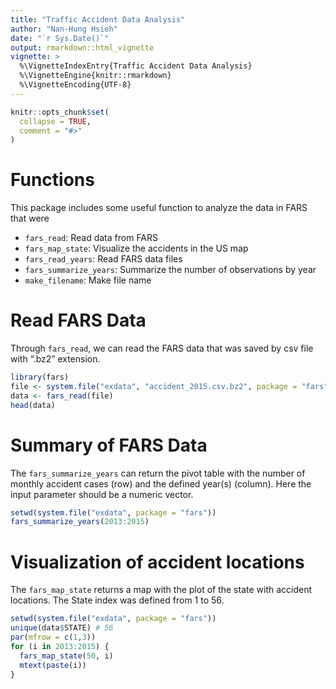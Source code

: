 ```yaml
---
title: "Traffic Accident Data Analysis"
author: "Nan-Hung Hsieh"
date: "`r Sys.Date()`"
output: rmarkdown::html_vignette
vignette: >
  %\VignetteIndexEntry{Traffic Accident Data Analysis}
  %\VignetteEngine{knitr::rmarkdown}
  %\VignetteEncoding{UTF-8}
---
```


```r
knitr::opts_chunk$set(
  collapse = TRUE,
  comment = "#>"
)
```

# Functions

This package includes some useful function to analyze the data in FARS that were

- `fars_read`: Read data from FARS
- `fars_map_state`: Visualize the accidents in the US map
- `fars_read_years`: Read FARS data files
- `fars_summarize_years`: Summarize the number of observations by year
- `make_filename`: Make file name

# Read FARS Data

Through `fars_read`, we can read the FARS data that was saved by csv file with ".bz2" extension. 

```r
library(fars)
file <- system.file("exdata", "accident_2015.csv.bz2", package = "fars")
data <- fars_read(file)
head(data)
```


# Summary of FARS Data

The `fars_summarize_years` can return the pivot table with the number of monthly accident cases (row) and the defined year(s) (column). Here the input parameter should be a numeric vector.

```r
setwd(system.file("exdata", package = "fars"))
fars_summarize_years(2013:2015)
```


# Visualization of accident locations

The `fars_map_state` returns a map with the plot of the state with accident locations. The State index was defined from 1 to 56.

```r
setwd(system.file("exdata", package = "fars"))
unique(data$STATE) # 56
par(mfrow = c(1,3))
for (i in 2013:2015) {
  fars_map_state(50, i)
  mtext(paste(i))
}
```
